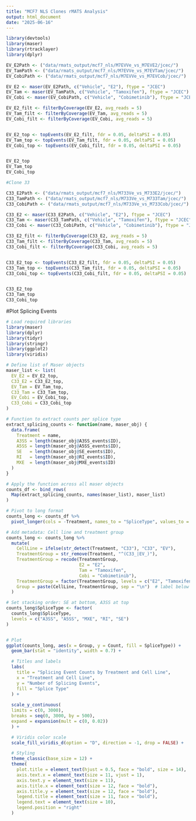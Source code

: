 ```yaml
---
title: "MCF7 NLS Clones rMATS Analysis"
output: html_document
date: "2025-06-16"
---
```


```r

library(devtools)
library(maser)
library(rtracklayer)
library(dplyr)

EV_E2Path <- ("data/rmats_output/mcf7_nls/M7EVVe_vs_M7EVE2/jcec/")
EV_TamPath <- ("data/rmats_output/mcf7_nls/M7EVVe_vs_M7EVTam/jcec/")
EV_CobiPath <- ("data/rmats_output/mcf7_nls/M7EVVe_vs_M7EVCob/jcec/")

EV_E2 <- maser(EV_E2Path, c("Vehicle", "E2"), ftype = "JCEC")
EV_Tam <- maser(EV_TamPath, c("Vehicle", "Tamoxifen"), ftype = "JCEC")
EV_Cobi <- maser(EV_CobiPath, c("Vehicle", "Cobimetinib"), ftype = "JCEC")

EV_E2_filt <- filterByCoverage(EV_E2, avg_reads = 5)
EV_Tam_filt <- filterByCoverage(EV_Tam, avg_reads = 5)
EV_Cobi_filt <- filterByCoverage(EV_Cobi, avg_reads = 5)


EV_E2_top <- topEvents(EV_E2_filt, fdr = 0.05, deltaPSI = 0.05)
EV_Tam_top <- topEvents(EV_Tam_filt, fdr = 0.05, deltaPSI = 0.05)
EV_Cobi_top <- topEvents(EV_Cobi_filt, fdr = 0.05, deltaPSI = 0.05)


EV_E2_top
EV_Tam_top
EV_Cobi_top

#Clone 33

C33_E2Path <- ("data/rmats_output/mcf7_nls/M733Ve_vs_M733E2/jcec/")
C33_TamPath <- ("data/rmats_output/mcf7_nls/M733Ve_vs_M733Tam/jcec/")
C33_CobiPath <- ("data/rmats_output/mcf7_nls/M733Ve_vs_M733Cob/jcec/")

C33_E2 <- maser(C33_E2Path, c("Vehicle", "E2"), ftype = "JCEC")
C33_Tam <- maser(C33_TamPath, c("Vehicle", "Tamoxifen"), ftype = "JCEC")
C33_Cobi <- maser(C33_CobiPath, c("Vehicle", "Cobimetinib"), ftype = "JCEC")

C33_E2_filt <- filterByCoverage(C33_E2, avg_reads = 5)
C33_Tam_filt <- filterByCoverage(C33_Tam, avg_reads = 5)
C33_Cobi_filt <- filterByCoverage(C33_Cobi, avg_reads = 5)


C33_E2_top <- topEvents(C33_E2_filt, fdr = 0.05, deltaPSI = 0.05)
C33_Tam_top <- topEvents(C33_Tam_filt, fdr = 0.05, deltaPSI = 0.05)
C33_Cobi_top <- topEvents(C33_Cobi_filt, fdr = 0.05, deltaPSI = 0.05)


C33_E2_top
C33_Tam_top
C33_Cobi_top


```

#Plot Splicing Events
``` r

# Load required libraries
library(maser)
library(dplyr)
library(tidyr)
library(stringr)
library(ggplot2)
library(viridis)

# Define list of Maser objects
maser_list <- list(
  EV_E2 = EV_E2_top,
  C33_E2 = C33_E2_top,
  EV_Tam = EV_Tam_top,
  C33_Tam = C33_Tam_top,
  EV_Cobi = EV_Cobi_top,
  C33_Cobi = C33_Cobi_top
)

# Function to extract counts per splice type
extract_splicing_counts <- function(name, maser_obj) {
  data.frame(
    Treatment = name,
    A3SS = length(maser_obj@A3SS_events$ID),
    A5SS = length(maser_obj@A5SS_events$ID),
    SE   = length(maser_obj@SE_events$ID),
    RI   = length(maser_obj@RI_events$ID),
    MXE  = length(maser_obj@MXE_events$ID)
  )
}

# Apply the function across all maser objects
counts_df <- bind_rows(
  Map(extract_splicing_counts, names(maser_list), maser_list)
)

# Pivot to long format
counts_long <- counts_df %>%
  pivot_longer(cols = -Treatment, names_to = "SpliceType", values_to = "Count")

# Add metadata: Cell line and treatment group
counts_long <- counts_long %>%
  mutate(
    CellLine = ifelse(str_detect(Treatment, "C33"), "C33", "EV"),
    TreatmentGroup = str_remove(Treatment, "^(C33_|EV_)"),
    TreatmentGroup = recode(TreatmentGroup,
                            E2 = "E2",
                            Tam = "Tamoxifen",
                            Cobi = "Cobimetinib"),
    TreatmentGroup = factor(TreatmentGroup, levels = c("E2", "Tamoxifen", "Cobimetinib")),
    Group = paste(CellLine, TreatmentGroup, sep = "\n")  # label below bars
  )

# Set stacking order: SE at bottom, A3SS at top
counts_long$SpliceType <- factor(
  counts_long$SpliceType,
  levels = c("A3SS", "A5SS", "MXE", "RI", "SE")
)


# Plot
ggplot(counts_long, aes(x = Group, y = Count, fill = SpliceType)) +
  geom_bar(stat = "identity", width = 0.7) +

  # Titles and labels
  labs(
    title = "Splicing Event Counts by Treatment and Cell Line",
    x = "Treatment and Cell Line",
    y = "Number of Splicing Events",
    fill = "Splice Type"
  ) +
  
  scale_y_continuous(
  limits = c(0, 3000),
  breaks = seq(0, 3000, by = 500),
  expand = expansion(mult = c(0, 0.02))
  ) +

  # Viridis color scale
  scale_fill_viridis_d(option = "D", direction = -1, drop = FALSE) +

  # Styling
  theme_classic(base_size = 12) +
  theme(
    plot.title = element_text(hjust = 0.5, face = "bold", size = 14),
    axis.text.x = element_text(size = 11, vjust = 1),
    axis.text.y = element_text(size = 11),
    axis.title.x = element_text(size = 12, face = "bold"),
    axis.title.y = element_text(size = 12, face = "bold"),
    legend.title = element_text(size = 11, face = "bold"),
    legend.text = element_text(size = 10),
    legend.position = "right"
  )



```
